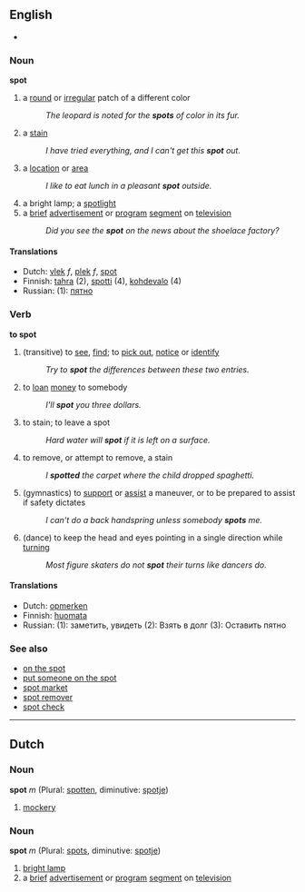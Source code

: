 ==English==
*{{audio|en-us-spot.ogg|Audio (US)}}

===Noun===
'''spot'''

# a [[round]] or [[irregular]] patch of a different color
#:''The leopard is noted for the '''spots''' of color in its fur.''
# a [[stain]]
#:''I have tried everything, and I can't get this '''spot''' out.''
#a [[location]] or [[area]]
#:''I like to eat lunch in a pleasant '''spot''' outside.''
# a bright lamp; a [[spotlight]]
# a [[brief]] [[advertisement]] or [[program]] [[segment]] on [[television]]
#:''Did you see the '''spot''' on the news about the shoelace factory?''

====Translations====
*Dutch: [[vlek]] ''f'', [[plek]] ''f'', [[spot]]
*Finnish: [[tahra]] (2), [[spotti]] (4), [[kohdevalo]] (4)
*Russian: (1): [[пятно]]

===Verb===
'''to spot'''

# (transitive) to [[see]], [[find]]; to [[pick out]], [[notice]] or [[identify]] <!-- could STILL be improved --> <!-- somehow similar to "locate"? -->
#:''Try to '''spot''' the differences between these two entries.''
# to [[loan]] [[money]] to somebody
#: ''I'll '''spot''' you three dollars.''
#to stain; to leave a spot
#:''Hard water will '''spot''' if it is left on a surface.''
#to remove, or attempt to remove, a stain
#:''I '''spotted''' the carpet where the child dropped spaghetti.''
# (gymnastics) to [[support]] or [[assist]] a maneuver, or to be prepared to assist if safety dictates
#:''I can't do a back handspring unless somebody '''spots''' me.''
# (dance) to keep the head and eyes pointing in a single direction while [[turn]]ing
#:''Most figure skaters do not '''spot''' their turns like dancers do.''

====Translations====
*Dutch: [[opmerken]]
*Finnish: [[huomata]]
*Russian: (1): заметить, увидеть (2): Взять в долг (3): Оставить пятно

===See also===
*[[on the spot]]
*[[put someone on the spot]]
*[[spot market]]
*[[spot remover]]
*[[spot check]]
----

==Dutch==
===Noun===
'''spot''' ''m'' (Plural: [[spotten]], diminutive: [[spotje]])

# [[mockery]]

===Noun===
'''spot''' ''m'' (Plural: [[spots]], diminutive: [[spotje]])

# [[bright lamp]]
# a [[brief]] [[advertisement]] or [[program]] [[segment]] on [[television]]